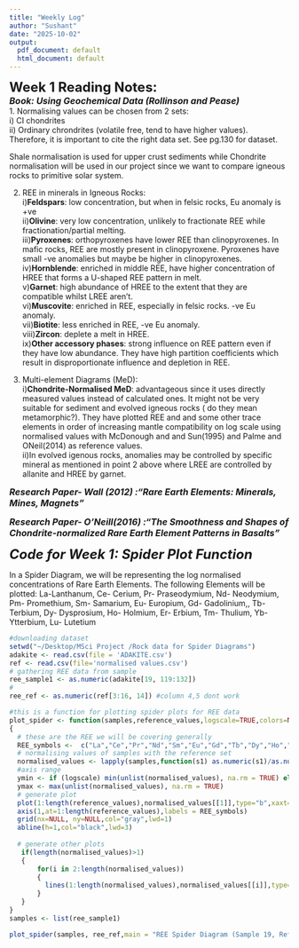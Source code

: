 ```yaml
---
title: "Weekly Log"
author: "Sushant"
date: "2025-10-02"
output:
  pdf_document: default
  html_document: default
---
```


<font size="5">**Week 1 Reading Notes:**</font>   
<font size="3">***Book: Using Geochemical Data (Rollinson and Pease)***</font>  
1. Normalising values can be chosen from 2 sets:   
i) CI chondrites   
ii) Ordinary chrondrites (volatile free, tend to have higher values).  
Therefore, it is important to cite the right data set. See pg.130 for dataset. 

Shale normalisation is used for upper crust sediments while Chondrite normalisation will be used in our project since we want to compare igneous rocks to primitive solar system. 

2. REE in minerals in Igneous Rocks:  
i)**Feldspars**: low concentration, but when in felsic rocks, Eu anomaly is +ve   
ii)**Olivine**: very low concentration, unlikely to fractionate REE while fractionation/partial melting.   
iii)**Pyroxenes**: orthopyroxenes have lower REE than clinopyroxenes. In mafic rocks, REE are mostly present in clinopyroxene. Pyroxenes have small -ve anomalies but maybe be higher in clinopyroxenes.  
iv)**Hornblende**: enriched in middle REE, have higher concentration of HREE that forms a U-shaped REE pattern in melt.   
v)**Garnet**: high abundance of HREE to the extent that they are compatible whilst LREE aren't.    
vi)**Muscovite**: enriched in REE, especially in felsic rocks. -ve Eu anomaly.    
vii)**Biotite**: less enriched in REE, -ve Eu anomaly.   
viii)**Zircon**: deplete a melt in HREE.     
ix)**Other accessory phases**: strong influence on REE pattern even if they have low abundance. They have high partition coefficients which result in disproportionate influence and depletion in REE.      

3. Multi-element Diagrams (MeD):  
i)**Chondrite-Normalised MeD**: advantageous since it uses directly measured values instead of calculated ones. It might not be very suitable for sediment and evolved igneous rocks ( do they mean metamorphic?). They have plotted REE and and some other trace elements in order of increasing mantle compatibility on log scale using normalised values with McDonough and and Sun(1995) and Palme and ONeil(2014) as reference values.  
ii)In evolved igenous rocks, anomalies may be controlled by specific mineral as mentioned in point 2 above where LREE are controlled by allanite and HREE by garnet. 

<font size="3">***Research Paper- Wall (2012) :"Rare Earth Elements: Minerals, Mines, Magnets"***</font>

<font size="3">***Research Paper- O'Neill(2016) :"The Smoothness and Shapes of Chondrite-normalized Rare Earth Element Patterns in Basalts"***</font>

<font size="5">***Code for Week 1: Spider Plot Function***</font>

In a Spider Diagram, we will be representing the log normalised concentrations of Rare Earth Elements. The following Elements will be plotted: 
La-Lanthanum, Ce- Cerium, Pr- Praseodymium, Nd- Neodymium, Pm- Promethium, Sm- Samarium, Eu- Europium, Gd- Gadolinium,, Tb- Terbium, Dy- Dysprosium, Ho- Holmium, Er- Erbium, Tm- Thulium, Yb- Ytterbium, Lu- Lutetium 
```r
#downloading dataset
setwd("~/Desktop/MSci Project /Rock data for Spider Diagrams")
adakite <- read.csv(file = 'ADAKITE.csv')
ref <- read.csv(file='normalised values.csv')
# gathering REE data from sample
ree_sample1 <- as.numeric(adakite[19, 119:132])
#
ree_ref <- as.numeric(ref[3:16, 14]) #column 4,5 dont work

#this is a function for plotting spider plots for REE data
plot_spider <- function(samples,reference_values,logscale=TRUE,colors=NULL,main= "Spider Plot for Normalised REE Values",xlab="Rare Earth Elements",ylab ="Normalised values")
{
  # these are the REE we will be covering generally
  REE_symbols <-  c("La","Ce","Pr","Nd","Sm","Eu","Gd","Tb","Dy","Ho","Er","Tm","Yb","Lu")
  # normalising values of samples with the reference set
  normalised_values <- lapply(samples,function(s1) as.numeric(s1)/as.numeric(reference_values))
  #axis range
  ymin <- if (logscale) min(unlist(normalised_values), na.rm = TRUE) else 0
  ymax <- max(unlist(normalised_values), na.rm = TRUE)
  # generate plot 
  plot(1:length(reference_values),normalised_values[[1]],type="b",xaxt="n",,xlab="Rare Earth Elements",ylab ="Concentration",log = 'y',ylim = c(ymin, ymax))
  axis(1,at=1:length(reference_values),labels = REE_symbols)
  grid(nx=NULL, ny=NULL,col="gray",lwd=1)
  abline(h=1,col="black",lwd=3)
  
  # generate other plots 
   if(length(normalised_values)>1)
   { 
       for(i in 2:length(normalised_values))
       {
         lines(1:length(normalised_values),normalised_values[[i]],type="b")
       }
   }
}
samples <- list(ree_sample1)

plot_spider(samples, ree_ref,main = "REE Spider Diagram (Sample 19, Ref Col 14)")
```










